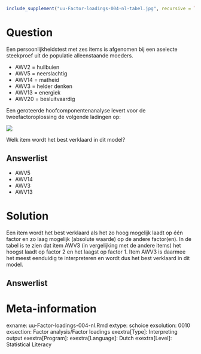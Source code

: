 ```r
include_supplement("uu-Factor-loadings-004-nl-tabel.jpg", recursive = TRUE)
```



Question
========
  
Een persoonlijkheidstest met zes items is afgenomen bij een aselecte steekproef uit de populatie alleenstaande moeders.

* AWV2 = huilbuien
* AWV5 = neerslachtig
* AWV14 = matheid
* AWV3 = helder denken
* AWV13 = energiek
* AWV20 = besluitvaardig

Een geroteerde hoofcomponentenanalyse levert voor de tweefactoroplossing de volgende ladingen op: 


![](uu-Factor-loadings-004-nl-tabel.jpg)

Welk item wordt het best verklaard in dit model?

Answerlist
----------
* AWV5
* AWV14
* AWV3
* AWV13

Solution
========
  
Een item wordt het best verklaard als het zo hoog mogelijk laadt op één factor en zo laag mogelijk (absolute waarde) op de andere factor(en). In de tabel is te zien dat item AWV3 (in vergelijking met de andere items) het hoogst laadt op factor 2 en het laagst op factor 1. Item AWV3 is daarmee het meest eenduidig te interpreteren en wordt dus het best verklaard in dit model.

Answerlist
----------



Meta-information
================
exname: uu-Factor-loadings-004-nl.Rmd
extype: schoice
exsolution: 0010
exsection: Factor analysis/Factor loadings
exextra[Type]: Interpreting output
exextra[Program]: 
exextra[Language]: Dutch
exextra[Level]: Statistical Literacy

